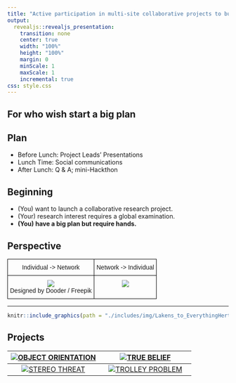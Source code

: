```yaml
---
title: "Active participation in multi-site collaborative projects to build reputation and research credibility"
output: 
  revealjs::revealjs_presentation:
    transition: none
    center: true
    width: "100%"
    height: "100%"
    margin: 0
    minScale: 1
    maxScale: 1
    incremental: true
css: style.css
---
```


## For who wish start a big plan

## Plan

- Before Lunch: Project Leads' Presentations
- Lunch Time: Social communications
- After Lunch: Q & A; mini-Hackthon

## Beginning 

- (You) want to launch a collaborative research project.
- (Your) research interest requires a global examination.
- **(You) have a big plan but require hands.**

## Perspective

<style type="text/css">
.tg  {border-collapse:collapse;border-spacing:0;}
.tg td{font-family:Arial, sans-serif;font-size:14px;padding:10px 5px;border-style:solid;border-width:1px;overflow:hidden;word-break:normal;border-color:black;}
.tg th{font-family:Arial, sans-serif;font-size:14px;font-weight:normal;padding:10px 5px;border-style:solid;border-width:1px;overflow:hidden;word-break:normal;border-color:black;}
.tg .tg-s6z2{text-align:center}
.tg .tg-baqh{text-align:center;vertical-align:top}
</style>
<table class="tg">
  <tr>
    <th class="tg-s6z2" colspan="2">Individual -&gt; Network</th>
    <th class="tg-baqh">Network -&gt; Individual</th>
  </tr>
  <tr>
    <td class="tg-baqh" colspan="2">![](./includes/img/OH5IPV0_mini.jpg) <br>Designed by Dooder / Freepik</td>
    <td class="tg-baqh">![](./includes/img/Social-network.svg.png)</td>
  </tr>
</table>

----

```r
knitr::include_graphics(path = "./includes/img/Lakens_to_EverythingHertz.png")
```

## Projects

|[![OBJECT ORIENTATION](./includes/img/orientation.png)](003_project.html)|[![TRUE BELIEF](./includes/img/004.jpg)](https://osf.io/8ru9e/)|
|:---:|:---:|
|[![STEREO THREAT](./includes/img/005.png)](https://osf.io/u6af8/)|[![TROLLEY PROBLEM](./includes/img/006.jpg)](https://osf.io/ypqhb/)|

<!---
- ()
- TRUE BELIEF
- STEREOTYPE THREAT
- []()
--->